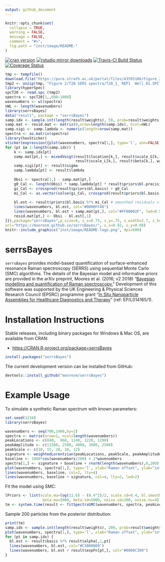 ```yaml
---
output: github_document
---
```


<!-- README.md is generated from README.Rmd. Please edit that file -->

```r
knitr::opts_chunk$set(
  collapse = TRUE,
  warning = FALSE,
  message = FALSE,
  comment = "#>",
  fig.path = "inst/image/README-"
)
```

[![cran version](http://www.r-pkg.org/badges/version/serrsBayes)](https://cran.r-project.org/package=serrsBayes)
[![rstudio mirror downloads](http://cranlogs.r-pkg.org/badges/grand-total/serrsBayes)](https://github.com/metacran/cranlogs.app)
[![Travis-CI Build Status](https://travis-ci.org/mooresm/serrsBayes.svg?branch=master)](https://travis-ci.org/mooresm/serrsBayes)
[![Coverage Status](https://img.shields.io/codecov/c/github/mooresm/serrsBayes/master.svg)](https://codecov.io/github/mooresm/serrsBayes?branch=master)

```r
tmp <- tempfile()
download.file("https://pure.strath.ac.uk/portal/files/43595106/Figure_2.zip", tmp)
tmp2 <- unzip(tmp, "Figure 2/T20 SERS spectra/T20_1_ REP1  Well_A1.SPC")
library(hyperSpec)
spcT20 <- read.spc (tmp2)
spectra <- spcT20[1,,600~1800]
wavenumbers <- wl(spectra)
nWL <- length(wavenumbers)
library(serrsBayes)
data("result", package = "serrsBayes")
samp.idx <- sample.int(length(result$weights), 50, prob=result$weights)
samp.mat <- resid.mat <- matrix(0,nrow=length(samp.idx), ncol=nWL)
samp.sigi <- samp.lambda <- numeric(length=nrow(samp.mat))
spectra <- as.matrix(spectra)
library(hexSticker)
sticker(expression({plot(wavenumbers, spectra[1,], type='l', ann=FALSE, xaxt='n', yaxt='n', bty='n', lwd=2, col="#000000C0", xlim=c(1100,1800))
for (pt in 1:length(samp.idx)) {
    k <- samp.idx[pt]
    samp.mat[pt,] <- mixedVoigt(result$location[k,], result$scale_G[k,],
                                result$scale_L[k,], result$beta[k,], wavenumbers)
    samp.sigi[pt] <- result$sigma
    samp.lambda[pt] <- result$lambda
    
    Obsi <- spectra[1,] - samp.mat[pt,]
    g0_Cal <- length(Obsi) * samp.lambda[pt] * result$priors$bl.precision
    gi_Cal <- crossprod(result$priors$bl.basis) + g0_Cal
    mi_Cal <- as.vector(solve(gi_Cal, crossprod(result$priors$bl.basis, Obsi)))
    
    bl.est <- result$priors$bl.basis %*% mi_Cal # smoothed residuals = estimated basline
    lines(wavenumbers, bl.est, col="#0000FF40")
    lines(wavenumbers, bl.est + samp.mat[pt,], col="#FF00002F", lwd=0.5)
    resid.mat[pt,] <- Obsi - bl.est[,1]
}}),package="serrsBayes",p_size=8, s_x=0.75, s_y=.75, s_width=2.7, s_height=2.5, p_color = 2, h_color = "#0000FFC0", h_fill ="#FFFFFFFF", filename = "inst/image/README-logo.png", p_y=0.7,
url="https://mooresm.github.io/serrsBayes/", u_x=0.92, u_y=0.08)
knitr::include_graphics("inst/image/README-logo.png", dpi=600)
```


# serrsBayes

`serrsBayes` provides model-based quantification of surface-enhanced resonance Raman spectroscopy (SERRS) using sequential Monte Carlo (SMC) algorithms. The details of the Bayesian model and informative priors are provided in the arXiv preprint, Moores et al. (2016; v2 2018) "[Bayesian modelling and quantification of Raman spectroscopy.](https://arxiv.org/abs/1604.07299)" Development of this software was supported by the UK 
Engineering & Physical Sciences Research Council (EPSRC) programme grant "[In Situ Nanoparticle Assemblies for Healthcare Diagnostics and Therapy](http://gow.epsrc.ac.uk/NGBOViewGrant.aspx?GrantRef=EP/L014165/1)" (ref: EP/L014165/1).

# Installation Instructions

Stable releases, including binary packages for Windows & Mac OS, are available from CRAN:

* <https://CRAN.R-project.org/package=serrsBayes>

```r
install.packages("serrsBayes")
```

The current development version can be installed from GitHub:
```r
devtools::install_github("mooresm/serrsBayes")
```

# Example Usage

To simulate a synthetic Raman spectrum with known parameters:

```r
set.seed(1234)
library(serrsBayes)

wavenumbers <- seq(700,1400,by=2)
spectra <- matrix(nrow=1, ncol=length(wavenumbers))
peakLocations <- c(840,  960, 1140, 1220, 1290)
peakAmplitude <- c(11500, 2500, 4000, 3000, 2500)
peakScale <- c(10, 15, 20, 10, 12)
signature <- weightedLorentzian(peakLocations, peakScale, peakAmplitude, wavenumbers)
baseline <- 1000*cos(wavenumbers/200) + 2*wavenumbers
spectra[1,] <- signature + baseline + rnorm(length(wavenumbers),0,200)
plot(wavenumbers, spectra[1,], type='l', xlab="Raman offset", ylab="intensity")
lines(wavenumbers, baseline, col=2, lty=4)
lines(wavenumbers, baseline + signature, col=4, lty=2, lwd=2)
```

Fit the model using SMC:

```r
lPriors <- list(scale.mu=log(11.6) - (0.4^2)/2, scale.sd=0.4, bl.smooth=10^11, bl.knots=50,
                 beta.mu=5000, beta.sd=5000, noise.sd=200, noise.nu=4)
tm <- system.time(result <- fitSpectraSMC(wavenumbers, spectra, peakLocations, lPriors))
```

Sample 200 particles from the posterior distribution:

```r
print(tm)
samp.idx <- sample.int(length(result$weights), 200, prob=result$weights)
plot(wavenumbers, spectra[1,], type='l', xlab="Raman offset", ylab="intensity")
for (pt in samp.idx) {
  bl.est <- result$basis %*% result$alpha[,1,pt]
  lines(wavenumbers, bl.est, col="#C3000009")
  lines(wavenumbers, bl.est + result$expFn[pt,], col="#0000C309")
}
```
